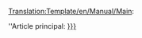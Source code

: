 <noinclude>[[Translation:Template/en/Manual/Main]]</noinclude><noinclude></noinclude>:<div class="noprint relarticle mainarticle">''Article principal: [[{{{1}}}/Ca|{{{l1|{{{1}}}}}}]]</div>
